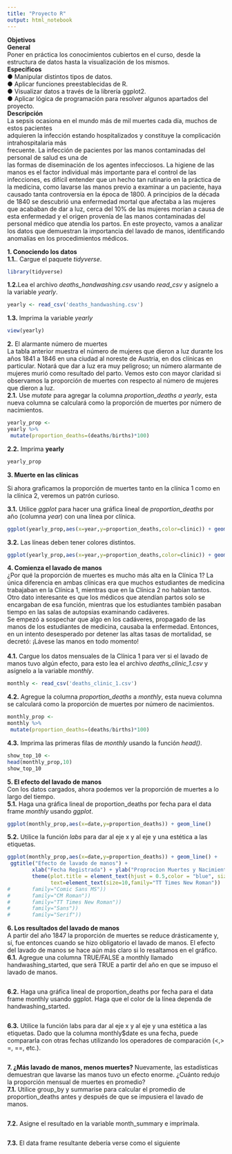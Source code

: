 ```yaml
---
title: "Proyecto R"
output: html_notebook
---
```


<b>Objetivos</b> <br/>
<b>General</b> <br/>
Poner en práctica los conocimientos cubiertos en el curso, desde la estructura de datos
hasta la visualización de los mismos.<br/>
<b>Específicos</b> <br/>
● Manipular distintos tipos de datos. <br/>
● Aplicar funciones preestablecidas de R. <br/>
● Visualizar datos a través de la librería ggplot2.<br/>
● Aplicar lógica de programación para resolver algunos apartados del proyecto. <br/>
<b>Descripción</b> <br/>
La sepsis ocasiona en el mundo más de mil muertes cada día, muchos de estos pacientes <br/>
adquieren la infección estando hospitalizados y constituye la complicación intrahospitalaria más <br/>
frecuente. La infección de pacientes por las manos contaminadas del personal de salud es una de <br/>
las formas de diseminación de los agentes infecciosos. La higiene de las manos es el factor
individual más importante para el control de las infecciones, es difícil entender que un hecho tan
rutinario en la práctica de la medicina, como lavarse las manos previo a examinar a un paciente,
haya causado tanta controversia en la época de 1800.
A principios de la década de 1840 se descubrió una enfermedad mortal que afectaba a las
mujeres que acababan de dar a luz, cerca del 10% de las mujeres morían a causa de esta
enfermedad y el origen provenía de las manos contaminadas del personal médico que atendía
los partos.
En este proyecto, vamos a analizar los datos que demuestran la importancia del lavado de
manos, identificando anomalías en los procedimientos médicos.<br/>

<b>1. Conociendo los datos</b> <br/>
<b>1.1.</b>. Cargue el paquete <i>tidyverse</i>. <br/>
```r

library(tidyverse)

```

<b>1.2.</b>Lea el archivo <i>deaths_handwashing.csv</i> usando <i>read_csv</i> y asígnelo a la variable <i>yearly</i>.

```r
yearly <- read_csv('deaths_handwashing.csv')


```
<b>1.3.</b> Imprima la variable <i>yearly</i>

```r
view(yearly)
```
<b>2.</b> El alarmante número de muertes <br/>
La tabla anterior muestra el número de mujeres que dieron a luz durante los años 1841 a
1846 en una ciudad al noreste de Austria, en dos clínicas en particular. Notará que dar a luz
era muy peligroso; un número alarmante de mujeres murió como resultado del parto. Vemos
esto con mayor claridad si observamos la proporción de muertes con respecto al número de
mujeres que dieron a luz.<br/>
<b>2.1.</b> Use <i>mutate</i> para agregar la columna <i>proportion_deaths a yearly</i>, esta nueva columna se
calculará como la proporción de muertes por número de nacimientos.

```r
yearly_prop <-
yearly %>%
 mutate(proportion_deaths=(deaths/births)*100)

```

<b>2.2.</b> Imprima <b>yearly</b>

```r
yearly_prop

```

<b>3. Muerte en las clínicas</b>

Si ahora graficamos la proporción de muertes tanto en la clínica 1 como en la clínica 2,
veremos un patrón curioso. <br/>

<b>3.1.</b> Utilice <i>ggplot</i> para hacer una gráfica lineal de <i>proportion_deaths</i> por año (columna
<i>year</i>) con una línea por clínica.<br/>
```r

ggplot(yearly_prop,aes(x=year,y=proportion_deaths,color=clinic)) + geom_line()


```

<b>3.2.</b> Las líneas deben tener colores distintos.<br/>

```r
ggplot(yearly_prop,aes(x=year,y=proportion_deaths,color=clinic)) + geom_line()
```

<b>4. Comienza el lavado de manos</b><br/>
¿Por qué la proporción de muertes es mucho más alta en la Clínica 1? La única diferencia en
ambas clínicas era que muchos estudiantes de medicina trabajaban en la Clínica 1, mientras
que en la Clínica 2 no habían tantos. Otro dato interesante es que los médicos que atendían
partos solo se encargaban de esa función, mientras que los estudiantes también pasaban
tiempo en las salas de autopsias examinando cadáveres.<br/>
Se empezó a sospechar que algo en los cadáveres, propagado de las manos de los estudiantes
de medicina, causaba la enfermedad. Entonces, en un intento desesperado por detener las
altas tasas de mortalidad, se decretó: ¡Lávese las manos en todo momento! <br/><br/>
<b>4.1.</b> Cargue los datos mensuales de la Clínica 1 para ver si el lavado de manos tuvo algún
efecto, para esto lea el archivo <i>deaths_clinic_1.csv</i> y asígnelo a la variable <i>monthly</i>.<br/>
```r
monthly <- read_csv('deaths_clinic_1.csv')

```

<b>4.2.</b> Agregue la columna <i>proportion_deaths</i> a <i>monthly</i>, esta nueva columna se calculará
como la proporción de muertes por número de nacimientos.
```r

monthly_prop <-
monthly %>%
 mutate(proportion_deaths=(deaths/births)*100)

```

<b>4.3.</b> Imprima las primeras filas de <i>monthly</i> usando la función <i>head()</i>.
```r

show_top_10 <-
head(monthly_prop,10)
show_top_10

```

<b>5. El efecto del lavado de manos</b> <br/>
Con los datos cargados, ahora podemos ver la proporción de muertes a lo largo del tiempo.<br/>
<b>5.1.</b> Haga una gráfica lineal de proportion_deaths por fecha para el data frame <i>monthly</i>
usando <i>ggplot</i>.
```r
ggplot(monthly_prop,aes(x=date,y=proportion_deaths)) + geom_line()
```

<b>5.2.</b> Utilice la función <i>labs</i> para dar al eje x y al eje y una estética a las etiquetas.
```r

ggplot(monthly_prop,aes(x=date,y=proportion_deaths)) + geom_line() +
 ggtitle("Efecto de lavado de manos") +
        xlab("Fecha Registrada") + ylab("Proprocion Muertes y Nacimientos %") +
        theme(plot.title = element_text(hjust = 0.5,color = "blue", size = 12, face="bold"),
              text=element_text(size=10,family="TT Times New Roman")) 
#       family="Comic Sans MS"))
#       family="CM Roman"))
#       family="TT Times New Roman"))
#       family="Sans"))
#       family="Serif"))


```
<b>6. Los resultados del lavado de manos</b> <br/>
A partir del año 1847 la proporción de muertes se reduce drásticamente y, sí, fue entonces
cuando se hizo obligatorio el lavado de manos.
El efecto del lavado de manos se hace aún más claro si lo resaltamos en el gráfico. <br/>
<b>6.1.</b> Agregue una columna TRUE/FALSE a monthly llamado handwashing_started, que será
TRUE a partir del año en que se impuso el lavado de manos.
```r

```

<b>6.2.</b> Haga una gráfica lineal de proportion_deaths por fecha para el data frame monthly
usando ggplot. Haga que el color de la línea dependa de handwashing_started.
```r

```

<b>6.3.</b> Utilice la función labs para dar al eje x y al eje y una estética a las etiquetas.
Dado que la columna monthly$date es una fecha, puede compararla con otras fechas
utilizando los operadores de comparación (<,> =, ==, etc.).
```r

```

<b>7. ¿Más lavado de manos, menos muertes?</b>
Nuevamente, las estadísticas demuestran que lavarse las manos tuvo un efecto enorme.
¿Cuánto redujo la proporción mensual de muertes en promedio? <br/>
<b>7.1.</b> Utilice group_by y summarise para calcular el promedio de proportion_deaths antes y
después de que se impusiera el lavado de manos.
```r

```

<b>7.2.</b> Asigne el resultado en la variable month_summary e imprímala.
```r

```

<b>7.3.</b> El data frame resultante debería verse como el siguiente

